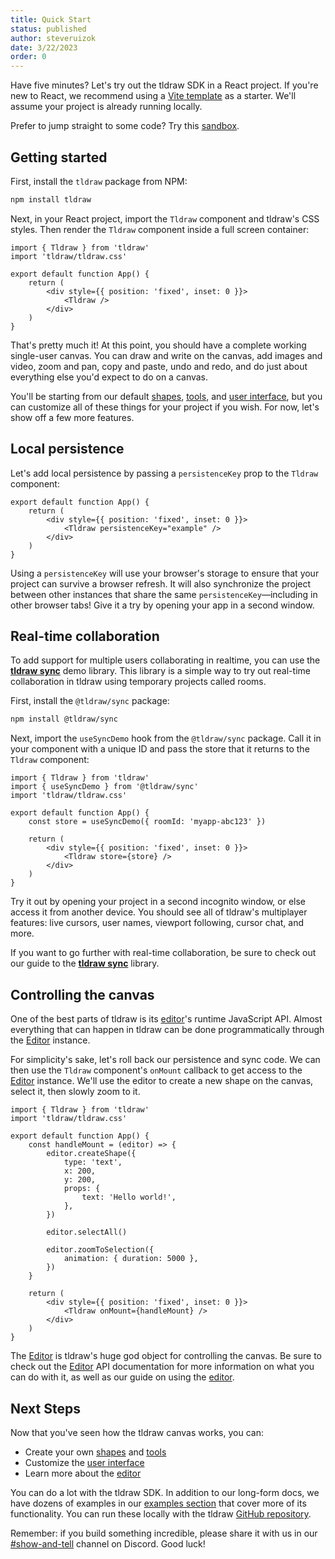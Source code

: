 ```yaml
---
title: Quick Start
status: published
author: steveruizok
date: 3/22/2023
order: 0
---
```


Have five minutes? Let's try out the tldraw SDK in a React project. If you're new to React, we recommend using a [Vite template](https://vitejs.dev/guide/#scaffolding-your-first-vite-project) as a starter. We'll assume your project is already running locally.

Prefer to jump straight to some code? Try this [sandbox](https://stackblitz.com/edit/vitejs-vite-ahoswhus?file=src%2FApp.tsx).

## Getting started

First, install the `tldraw` package from NPM:

```bash
npm install tldraw
```

Next, in your React project, import the `Tldraw` component and tldraw's CSS styles. Then render the `Tldraw` component inside a full screen container:

```tsx
import { Tldraw } from 'tldraw'
import 'tldraw/tldraw.css'

export default function App() {
	return (
		<div style={{ position: 'fixed', inset: 0 }}>
			<Tldraw />
		</div>
	)
}
```

That's pretty much it! At this point, you should have a complete working single-user canvas. You can draw and write on the canvas, add images and video, zoom and pan, copy and paste, undo and redo, and do just about everything else you'd expect to do on a canvas.

You'll be starting from our default [shapes](/docs/shapes), [tools](/docs/tools), and [user interface](/docs/user-interface), but you can customize all of these things for your project if you wish. For now, let's show off a few more features.

## Local persistence

Let's add local persistence by passing a `persistenceKey` prop to the `Tldraw` component:

<FocusLines lines={[4]}>

```tsx
export default function App() {
	return (
		<div style={{ position: 'fixed', inset: 0 }}>
			<Tldraw persistenceKey="example" />
		</div>
	)
}
```

</FocusLines>

Using a `persistenceKey` will use your browser's storage to ensure that your project can survive a browser refresh. It will also synchronize the project between other instances that share the same `persistenceKey`—including in other browser tabs! Give it a try by opening your app in a second window.

## Real-time collaboration

To add support for multiple users collaborating in realtime, you can use the [**tldraw sync**](/docs/sync) demo library. This library is a simple way to try out real-time collaboration in tldraw using temporary projects called rooms.

First, install the `@tldraw/sync` package:

```bash
npm install @tldraw/sync
```

Next, import the `useSyncDemo` hook from the `@tldraw/sync` package. Call it in your component with a unique ID and pass the store that it returns to the `Tldraw` component:

<FocusLines lines={[2,6,10]}>

```tsx
import { Tldraw } from 'tldraw'
import { useSyncDemo } from '@tldraw/sync'
import 'tldraw/tldraw.css'

export default function App() {
	const store = useSyncDemo({ roomId: 'myapp-abc123' })

	return (
		<div style={{ position: 'fixed', inset: 0 }}>
			<Tldraw store={store} />
		</div>
	)
}
```

</FocusLines>

Try it out by opening your project in a second incognito window, or else access it from another device. You should see all of tldraw's multiplayer features: live cursors, user names, viewport following, cursor chat, and more.

If you want to go further with real-time collaboration, be sure to check out our guide to the [**tldraw sync**](/docs/sync) library.

## Controlling the canvas

One of the best parts of tldraw is its [editor](/docs/editor)'s runtime JavaScript API. Almost everything that can happen in tldraw can be done programmatically through the [Editor](?) instance.

For simplicity's sake, let's roll back our persistence and sync code. We can then use the `Tldraw` component's `onMount` callback to get access to the [Editor](?) instance. We'll use the editor to create a new shape on the canvas, select it, then slowly zoom to it.

```tsx
import { Tldraw } from 'tldraw'
import 'tldraw/tldraw.css'

export default function App() {
	const handleMount = (editor) => {
		editor.createShape({
			type: 'text',
			x: 200,
			y: 200,
			props: {
				text: 'Hello world!',
			},
		})

		editor.selectAll()

		editor.zoomToSelection({
			animation: { duration: 5000 },
		})
	}

	return (
		<div style={{ position: 'fixed', inset: 0 }}>
			<Tldraw onMount={handleMount} />
		</div>
	)
}
```

The [Editor](?) is tldraw's huge god object for controlling the canvas. Be sure to check out the [Editor](?) API documentation for more information on what you can do with it, as well as our guide on using the [editor](/docs/editor).

## Next Steps

Now that you've seen how the tldraw canvas works, you can:

- Create your own [shapes](/docs/shapes) and [tools](/docs/tools)
- Customize the [user interface](/docs/user-interface)
- Learn more about the [editor](/docs/editor)

You can do a lot with the tldraw SDK. In addition to our long-form docs, we have dozens of examples in our [examples section](/examples) that cover more of its functionality. You can run these locally with the tldraw [GitHub repository](https://github.com/tldraw/tldraw).

Remember: if you build something incredible, please share it with us in our [#show-and-tell](https://discord.tldraw.com/?utm_source=docs&utm_medium=organic&utm_campaign=sociallink) channel on Discord. Good luck!
